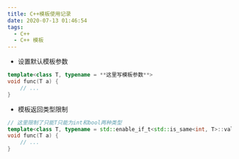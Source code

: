 ```yaml
---
title: C++模板使用记录
date: 2020-07-13 01:46:54
tags:
  - C++
  - C++ 模板
---
```


- 设置默认模板参数

```cpp
template<class T, typename = **这里写模板参数**>
void func(T a) {
	// ...
}
```

- 模板返回类型限制

```cpp
// 这里限制了只能T只能为int和bool两种类型
template<class T, typename = std::enable_if_t<std::is_same<int, T>::value || std::is_same<bool, T>::value, T>>
void func(T a) {
	// ...
}
```

